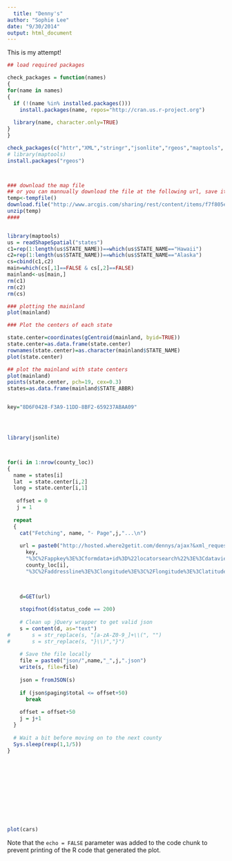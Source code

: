 ```yaml
---
  title: "Denny's"
author: "Sophie Lee"
date: "9/30/2014"
output: html_document
---
```

  This is my attempt!
  
  ```r

## load required packages

check_packages = function(names)
{
  for(name in names)
  {
    if (!(name %in% installed.packages()))
      install.packages(name, repos="http://cran.us.r-project.org")
    
    library(name, character.only=TRUE)
  }
}

check_packages(c("httr","XML","stringr","jsonlite","rgeos","maptools", "rgdal","ggplot2","spatsta","utils"))
# library(maptools)
install.packages("rgeos")



### download the map file 
## or you can mannually download the file at the following url, save it in your wd.
temp<-tempfile()
download.file("http://www.arcgis.com/sharing/rest/content/items/f7f805eb65eb4ab787a0a3e1116ca7e5/data", temp)
unzip(temp)
####


library(maptools)
us = readShapeSpatial("states")
c1=rep(1:length(us$STATE_NAME))==which(us$STATE_NAME=="Hawaii")
c2=rep(1:length(us$STATE_NAME))==which(us$STATE_NAME=="Alaska")
cs=cbind(c1,c2)
main=which(cs[,1]==FALSE & cs[,2]==FALSE)
mainland<-us[main,]
rm(c1)
rm(c2)
rm(cs)

### plotting the mainland
plot(mainland)

### Plot the centers of each state

state.center=coordinates(gCentroid(mainland, byid=TRUE))
state.center=as.data.frame(state.center)
rownames(state.center)=as.character(mainland$STATE_NAME)
plot(state.center)

## plot the mainland with state centers
plot(mainland)
points(state.center, pch=19, cex=0.3)
states=as.data.frame(mainland$STATE_ABBR)


key="8D6F0428-F3A9-11DD-8BF2-659237ABAA09"

  
  

library(jsonlite)  
 


for(i in 1:nrow(county_loc))
  {
    name = states[i]
    lat  = state.center[i,2]
    long = state.center[i,1]
    
     offset = 0
     j = 1
    
    repeat 
    {
      cat("Fetching", name, "- Page",j,"...\n")
      
      url = paste0("http://hosted.where2getit.com/dennys/ajax?&xml_request=%3Crequest%3E%3Cappkey%3E",
        key,
        "%3C%2Fappkey%3E%3Cformdata+id%3D%22locatorsearch%22%3E%3Cdataview%3Estore_default%3C%2Fdataview%3E%3Climit%3E3000%3C%2Flimit%3E%3Cgeolocs%3E%3Cgeoloc%3E%3Caddressline%3E,%20",
        county_loc[i],
        "%3C%2Faddressline%3E%3Clongitude%3E%3C%2Flongitude%3E%3Clatitude%3E%3C%2Flatitude%3E%3C%2Fgeoloc%3E%3C%2Fgeolocs%3E%3Csearchradius%3E3000|10000%3C%2Fsearchradius%3E%3C%2Fformdata%3E%3C%2Frequest%3E")   


      
      d=GET(url)
      
      stopifnot(d$status_code == 200)
      
      # Clean up jQuery wrapper to get valid json
      s = content(d, as="text")
#       s = str_replace(s, "[a-zA-Z0-9_]+\\(", "")
#       s = str_replace(s, "}\\)","}")
      
      # Save the file locally
      file = paste0("json/",name,"_",j,".json")
      write(s, file=file)
      
      json = fromJSON(s)
      
      if (json$paging$total <= offset+50)
        break
      
      offset = offset+50
      j = j+1
    }
    
    # Wait a bit before moving on to the next county
    Sys.sleep(rexp(1,1/5))
  }







  
  
  
  
  

```


```r
plot(cars)
```

Note that the `echo = FALSE` parameter was added to the code chunk to prevent printing of the R code that generated the plot.

